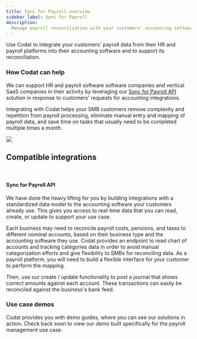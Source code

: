 ```yaml
---
title: Sync for Payroll overview
sidebar_label: Sync for Payroll
description:
  Manage payroll reconciliation with your customers' accounting software
---
```



Use Codat to integrate your customers' payroll data from their HR and payroll
platforms into their accounting software and to support its reconciliation.

### How Codat can help

We can support HR and payroll software software companies and vertical SaaS
companies in their activity by leveraging our
[Sync for Payroll API](/sync-for-payroll-api) solution in response to customers'
requests for accounting integrations.

Integrating with Codat helps your SMB customers remove complexity and repetition
from payroll processing, eliminate manual entry and mapping of payroll data, and
save time on tasks that usually need to be completed multiple times a month.

![](/img/use-cases/summary-pages/payroll.png)

## Compatible integrations

<br />

<IntegrationsList integrations={payrollIntegrations} />

#### Sync for Payroll API

We have done the heavy lifting for you by building integrations with a
standardized data model to the accounting software your customers already use.
This gives you access to real-time data that you can read, create, or update to
support your use case.

Each business may need to reconcile payroll costs, pensions, and taxes to
different nominal accounts, based on their business type and the accounting
software they use. Codat provides an endpoint to read chart of accounts and
tracking categories data in order to avoid manual categorization efforts and
give flexibility to SMBs for reconciling data. As a payroll platform, you will
need to build a flexible interface for your customer to perform the mapping.

Then, use our create / update functionality to post a journal that shows correct
amounts against each account. These transactions can easily be reconciled
against the business's bank feed.

### Use case demos

Codat provides you with demo guides, where you can see our solutions in action.
Check back soon to view our demo built specifically for the payroll management
use case.

